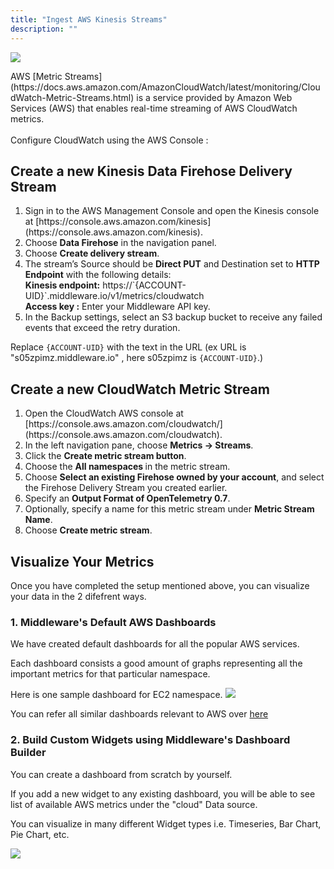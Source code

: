 ```yaml
---
title: "Ingest AWS Kinesis Streams"
description: ""
---
```


<img src="/images/aws/kinesis-middleware.png" />

<p>AWS [Metric Streams](https://docs.aws.amazon.com/AmazonCloudWatch/latest/monitoring/CloudWatch-Metric-Streams.html) is a service provided by Amazon Web Services (AWS) that enables real-time streaming of AWS CloudWatch metrics.<br/><br/>Configure CloudWatch using the AWS Console : </p>

## Create a new Kinesis Data Firehose Delivery Stream

<ol>
<li>Sign in to the AWS Management Console and open the Kinesis console at [https://console.aws.amazon.com/kinesis](https://console.aws.amazon.com/kinesis).</li>
<li>Choose <b>Data Firehose</b> in the navigation panel.</li>
<li>Choose <b>Create delivery stream</b>.</li>
<li>
The stream’s Source should be <b>Direct PUT</b> and Destination set to <b>HTTP Endpoint</b> with the following details:<br/>
<b>Kinesis endpoint:</b> https://`{ACCOUNT-UID}`.middleware.io/v1/metrics/cloudwatch<br/>
<b>Access key :</b> Enter your Middleware API key.
</li>
<li>In the Backup settings, select an S3 backup bucket to receive any failed events that exceed the retry duration.</li>
</ol>

<Info>Replace `{ACCOUNT-UID}` with the text in the URL (ex URL is "s05zpimz.middleware.io" , here s05zpimz is `{ACCOUNT-UID}`.)</Info>

## Create a new CloudWatch Metric Stream

<ol>
<li>Open the CloudWatch AWS console at [https://console.aws.amazon.com/cloudwatch/](https://console.aws.amazon.com/cloudwatch).</li>
<li>In the left navigation pane, choose <b>Metrics → Streams</b>.</li>
<li>Click the <b>Create metric stream button</b>.</li>
<li>Choose the <b>All namespaces </b> in the metric stream.</li>
<li>Choose <b>Select an existing Firehose owned by your account</b>, and select the Firehose Delivery Stream you created earlier.</li>
<li>Specify an <b>Output Format of OpenTelemetry 0.7</b>.</li>
<li>Optionally, specify a name for this metric stream under <b>Metric Stream Name</b>.</li>
<li>Choose <b>Create metric stream</b>.</li>
</ol>

## Visualize Your Metrics

Once you have completed the setup mentioned above, you can visualize your data in the 2 difefrent ways.

### 1. Middleware's Default AWS Dashboards

<p>We have created default dashboards for all the popular AWS services.</p>
<p>Each dashboard consists a good amount of graphs representing all the important metrics for that particular namespace.</p>

Here is one sample dashboard for EC2 namespace.
<img src="/images/aws/ec2-dashboard.png" />

You can refer all similar dashboards relevant to AWS over [here](https://app.middleware.io/reports?search=AWS)

### 2. Build Custom Widgets using Middleware's Dashboard Builder

<p>You can create a dashboard from scratch by yourself.</p>
<p>If you add a new widget to any existing dashboard, you will be able to see list of available AWS metrics under the "cloud" Data source.</p>
<p>You can visualize in many different Widget types i.e. Timeseries, Bar Chart, Pie Chart, etc.</p>

<img src="/images/aws/aws-metrics-widget.png" />